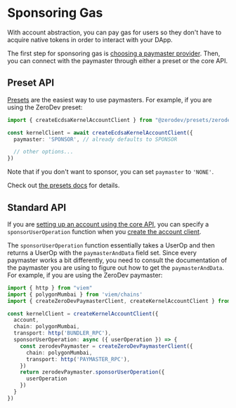 # Sponsoring Gas

With account abstraction, you can pay gas for users so they don't have to acquire native tokens in order to interact with your DApp.

The first step for sponsoring gas is [choosing a paymaster provider](/meta-infra/intro).  Then, you can connect with the paymaster through either a preset or the core API.

## Preset API

[Presets](/sdk/presets/intro) are the easiest way to use paymasters.  For example, if you are using the ZeroDev preset:

```typescript
import { createEcdsaKernelAccountClient } from "@zerodev/presets/zerodev"

const kernelClient = await createEcdsaKernelAccountClient({
  paymaster: 'SPONSOR', // already defaults to SPONSOR

  // other options...
})
```

Note that if you don't want to sponsor, you can set `paymaster` to `'NONE'`.

Check out [the presets docs](/sdk/presets/intro) for details.

## Standard API

If you are [setting up an account using the core API](/sdk/core-api/create-account#core-api), you can specify a `sponsorUserOperation` function when you [create the account client](/sdk/core-api/create-account#create-an-account-client).

The `sponsorUserOperation` function essentially takes a UserOp and then returns a UserOp with the `paymasterAndData` field set.  Since every paymaster works a bit differently, you need to consult the documentation of the paymaster you are using to figure out how to get the `paymasterAndData`.  For example, if you are using the ZeroDev paymaster:

```typescript
import { http } from "viem"
import { polygonMumbai } from 'viem/chains'
import { createZeroDevPaymasterClient, createKernelAccountClient } from "@zerodev/sdk"

const kernelClient = createKernelAccountClient({
  account,
  chain: polygonMumbai,
  transport: http('BUNDLER_RPC'),
  sponsorUserOperation: async ({ userOperation }) => {
    const zerodevPaymaster = createZeroDevPaymasterClient({
      chain: polygonMumbai,
      transport: http('PAYMASTER_RPC'),
    })
    return zerodevPaymaster.sponsorUserOperation({
      userOperation
    })
  }
})
```
